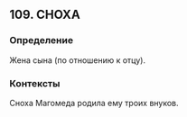 ## 109. СНОХА
### Определение
Жена сына (по отношению к отцу).

### Контексты
Сноха Магомеда родила ему троих внуков.

